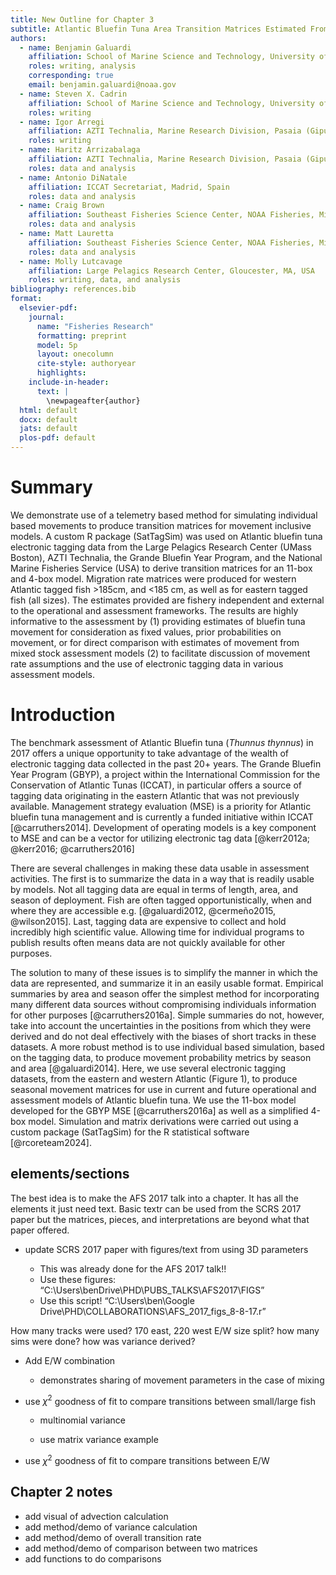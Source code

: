 ```yaml
---
title: New Outline for Chapter 3
subtitle: Atlantic Bluefin Tuna Area Transition Matrices Estimated From Electronic Tagging and SatTagSim
authors:
  - name: Benjamin Galuardi
    affiliation: School of Marine Science and Technology, University of Massachusetts Dartmouth, Fairhaven, MA, USA
    roles: writing, analysis
    corresponding: true
    email: benjamin.galuardi@noaa.gov
  - name: Steven X. Cadrin
    affiliation: School of Marine Science and Technology, University of Massachusetts Dartmouth, Fairhaven, MA, USA
    roles: writing
  - name: Igor Arregi
    affiliation: AZTI Technalia, Marine Research Division, Pasaia (Gipuzkoa), Spain
    roles: writing
  - name: Haritz Arrizabalaga
    affiliation: AZTI Technalia, Marine Research Division, Pasaia (Gipuzkoa), Spain 
    roles: data and analysis
  - name: Antonio DiNatale
    affiliation: ICCAT Secretariat, Madrid, Spain
    roles: data and analysis
  - name: Craig Brown
    affiliation: Southeast Fisheries Science Center, NOAA Fisheries, Miami, FL, USA
    roles: data and analysis
  - name: Matt Lauretta
    affiliation: Southeast Fisheries Science Center, NOAA Fisheries, Miami, FL, USA
    roles: data and analysis
  - name: Molly Lutcavage
    affiliation: Large Pelagics Research Center, Gloucester, MA, USA     
    roles: writing, data, and analysis
bibliography: references.bib
format:
  elsevier-pdf:
    journal:
      name: "Fisheries Research"
      formatting: preprint
      model: 5p
      layout: onecolumn
      cite-style: authoryear
      highlights:
    include-in-header: 
      text: |
        \newpageafter{author}
  html: default
  docx: default
  jats: default
  plos-pdf: default
---
```


# Summary

We demonstrate use of a telemetry based method for simulating individual based movements to produce transition matrices for movement inclusive models. A custom R package (SatTagSim) was used on Atlantic bluefin tuna electronic tagging data from the Large Pelagics Research Center (UMass Boston), AZTI Technalia, the Grande Bluefin Year Program, and the National Marine Fisheries Service (USA) to derive transition matrices for an 11-box and 4-box model. Migration rate matrices were produced for western Atlantic tagged fish \>185cm, and \<185 cm, as well as for eastern tagged fish (all sizes). The estimates provided are fishery independent and external to the operational and assessment frameworks. The results are highly informative to the assessment by (1) providing estimates of bluefin tuna movement for consideration as fixed values, prior probabilities on movement, or for direct comparison with estimates of movement from mixed stock assessment models (2) to facilitate discussion of movement rate assumptions and the use of electronic tagging data in various assessment models.

# Introduction

The benchmark assessment of Atlantic Bluefin tuna (*Thunnus thynnus*) in 2017 offers a unique opportunity to take advantage of the wealth of electronic tagging data collected in the past 20+ years. <!--# this is old news. this should be updated -->The Grande Bluefin Year Program (GBYP), a project within the International Commission for the Conservation of Atlantic Tunas (ICCAT), in particular offers a source of tagging data originating in the eastern Atlantic that was not previously available. Management strategy evaluation (MSE) is a priority for Atlantic bluefin tuna management and is currently a funded initiative within ICCAT [@carruthers2014]. Development of operating models is a key component to MSE and can be a vector for utilizing electronic tag data [@kerr2012a; @kerr2016; @carruthers2016]

There are several challenges in making these data usable in assessment activities. The first is to summarize the data in a way that is readily usable by models. Not all tagging data are equal in terms of length, area, and season of deployment. Fish are often tagged opportunistically, when and where they are accessible e.g. [@galuardi2012, @cermeño2015, @wilson2015]. Last, tagging data are expensive to collect and hold incredibly high scientific value. Allowing time for individual programs to publish results often means data are not quickly available for other purposes.

The solution to many of these issues is to simplify the manner in which the data are represented, and summarize it in an easily usable format. Empirical summaries by area and season offer the simplest method for incorporating many different data sources without compromising individuals information for other purposes [@carruthers2016a]. Simple summaries do not, however, take into account the uncertainties in the positions from which they were derived and do not deal effectively with the biases of short tracks in these datasets. A more robust method is to use individual based simulation, based on the tagging data, to produce movement probability metrics by season and area [@galuardi2014]. Here, we use several electronic tagging datasets, from the eastern and western Atlantic (Figure 1), to produce seasonal movement matrices for use in current and future operational and assessment models of Atlantic bluefin tuna. We use the 11-box model developed for the GBYP MSE [@carruthers2016a] as well as a simplified 4-box model. Simulation and matrix derivations were carried out using a custom package (SatTagSim) for the R statistical software [@rcoreteam2024].

## elements/sections

The best idea is to make the AFS 2017 talk into a chapter. It has all the elements it just need text. Basic textr can be used from the SCRS 2017 paper but the matrices, pieces, and interpretations are beyond what that paper offered.

-   update SCRS 2017 paper with figures/text from using 3D parameters

    -   This was already done for the AFS 2017 talk!!
    -   Use these figures: "C:\\Users\\ben\Google Drive\\PHD\\PUBS_TALKS\\AFS2017\\FIGS"
    -   Use this script! "C:\\Users\\ben\\Google Drive\\PHD\\COLLABORATIONS\\AFS_2017_figs_8-8-17.r"

How many tracks were used? 170 east, 220 west E/W size split? how many sims were done? how was variance derived?

-   Add E/W combination

    -   demonstrates sharing of movement parameters in the case of mixing

-   use $\chi^2$ goodness of fit to compare transitions between small/large fish

    -   multinomial variance

    -   use matrix variance example

-   use $\chi^2$ goodness of fit to compare transitions between E/W

## Chapter 2 notes

-   add visual of advection calculation
-   add method/demo of variance calculation
-   add method/demo of overall transition rate
-   add method/demo of comparison between two matrices
-   add functions to do comparisons
